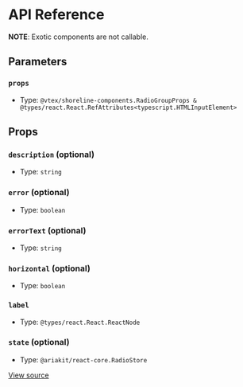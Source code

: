 # API Reference

**NOTE**: Exotic components are not callable.

## Parameters

### `props`

- Type: `@vtex/shoreline-components.RadioGroupProps & @types/react.React.RefAttributes<typescript.HTMLInputElement>`

## Props

### `description` (optional)

- Type: `string`

### `error` (optional)

- Type: `boolean`

### `errorText` (optional)

- Type: `string`

### `horizontal` (optional)

- Type: `boolean`

### `label`

- Type: `@types/react.React.ReactNode`

### `state` (optional)

- Type: `@ariakit/react-core.RadioStore`

[View source](https://github.com/vtex/shoreline/blob/aa5bfb416/packages/components/src/radio/radio-group.tsx#L15)
